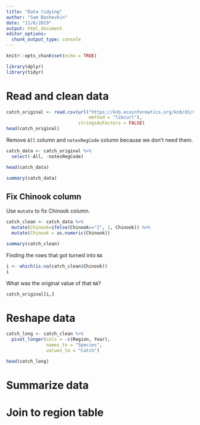 ```yaml
---
title: "Data tidying"
author: "Sam Bashevkin"
date: "11/6/2019"
output: html_document
editor_options: 
  chunk_output_type: console
---
```


```r
knitr::opts_chunk$set(echo = TRUE)
```


```r
library(dplyr)
library(tidyr)
```

# Read and clean data

```r
catch_original <- read.csv(url("https://knb.ecoinformatics.org/knb/d1/mn/v2/object/df35b.302.1",
                               method = "libcurl"), 
                           stringsAsFactors = FALSE)
head(catch_original)
```

Remove `All` column and `notesRegCode` column because we don't need them.

```r
catch_data <- catch_original %>%
  select(-All, -notesRegCode)

head(catch_data)
```

```r
summary(catch_data)
```

## Fix Chinook column

Use `mutate` to fix Chinook column.

```r
catch_clean <- catch_data %>% 
  mutate(Chinook=ifelse(Chinook=="I", 1, Chinook)) %>%
  mutate(Chinook = as.numeric(Chinook))

summary(catch_clean)
```

Finding the rows that got turned into `NA`

```r
i <- which(is.na(catch_clean$Chinook))
i
```

What was the original value of that `NA`?

```r
catch_original[i,]
```

# Reshape data

```r
catch_long <- catch_clean %>% 
  pivot_longer(cols = -c(Region, Year), 
               names_to = "Species", 
               values_to = "Catch")

head(catch_long)
```


# Summarize data

# Join to region table